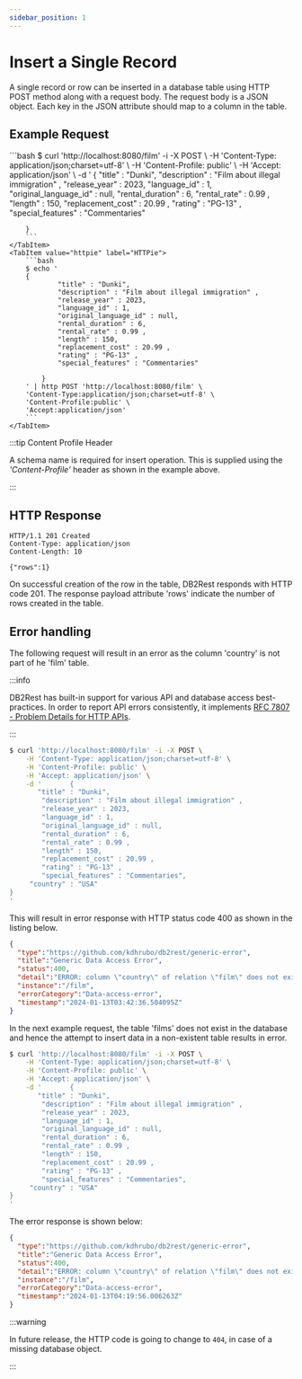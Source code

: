 ```yaml
---
sidebar_position: 1
---
```


# Insert a Single Record

A single record or row can be inserted in a database table using HTTP POST method along with a request body.
The request body is a JSON object. Each key in the JSON attribute should map to a column in the table.

## Example Request


<Tabs>
    <TabItem value="cURL" label="cURL" default>
        ```bash
        $ curl 'http://localhost:8080/film' -i -X POST \
        -H 'Content-Type: application/json;charset=utf-8' \
        -H 'Content-Profile: public' \
        -H 'Accept: application/json' \
        -d '       {
                "title" : "Dunki",
                "description" : "Film about illegal immigration" ,
                "release_year" : 2023,
                "language_id" : 1,
                "original_language_id" : null,
                "rental_duration" : 6,
                "rental_rate" : 0.99 ,
                "length" : 150,
                "replacement_cost" : 20.99 ,
                "rating" : "PG-13" ,
                "special_features" : "Commentaries"

        }
        ```
    </TabItem>
    <TabItem value="httpie" label="HTTPie">
        ```bash
        $ echo '
        {
                "title" : "Dunki",
                "description" : "Film about illegal immigration" ,
                "release_year" : 2023,
                "language_id" : 1,
                "original_language_id" : null,
                "rental_duration" : 6,
                "rental_rate" : 0.99 ,
                "length" : 150,
                "replacement_cost" : 20.99 ,
                "rating" : "PG-13" ,
                "special_features" : "Commentaries"

            }
        ' | http POST 'http://localhost:8080/film' \
        'Content-Type:application/json;charset=utf-8' \
        'Content-Profile:public' \
        'Accept:application/json'
        ```
    </TabItem>

</Tabs>




:::tip Content Profile Header

A schema name is required for insert operation. This is supplied using the *'Content-Profile'* header as shown in the example
above.

:::

## HTTP Response

```http
HTTP/1.1 201 Created
Content-Type: application/json
Content-Length: 10

{"rows":1}
```

On successful creation of the row in the table, DB2Rest responds with HTTP code 201. The response payload
attribute 'rows' indicate the number of rows created in the table.


## Error handling

The following request will result in an error as the column 'country' is not part of he 'film' table.

:::info

DB2Rest has built-in support for various API and database access best-practices. In order to report API errors consistently,
it implements
[RFC 7807 - Problem Details for HTTP APIs](https://datatracker.ietf.org/doc/html/rfc7807).

:::

```bash
$ curl 'http://localhost:8080/film' -i -X POST \
    -H 'Content-Type: application/json;charset=utf-8' \
    -H 'Content-Profile: public' \
    -H 'Accept: application/json' \
    -d '       {
       "title" : "Dunki",
        "description" : "Film about illegal immigration" ,
        "release_year" : 2023,
        "language_id" : 1,
        "original_language_id" : null,
        "rental_duration" : 6,
        "rental_rate" : 0.99 ,
        "length" : 150,
        "replacement_cost" : 20.99 ,
        "rating" : "PG-13" ,
        "special_features" : "Commentaries",
     "country" : "USA"
}
'
```

This will result in error response with HTTP status code 400 as shown in the listing below.

```json
{
  "type":"https://github.com/kdhrubo/db2rest/generic-error",
  "title":"Generic Data Access Error",
  "status":400,
  "detail":"ERROR: column \"country\" of relation \"film\" does not exist\n  Position: 170",
  "instance":"/film",
  "errorCategory":"Data-access-error",
  "timestamp":"2024-01-13T03:42:36.504095Z"
}
```

In the next example request, the table 'films' does not exist in the database and hence the attempt to insert data in a
non-existent table results in error.

```bash
$ curl 'http://localhost:8080/film' -i -X POST \
    -H 'Content-Type: application/json;charset=utf-8' \
    -H 'Content-Profile: public' \
    -H 'Accept: application/json' \
    -d '       {
       "title" : "Dunki",
        "description" : "Film about illegal immigration" ,
        "release_year" : 2023,
        "language_id" : 1,
        "original_language_id" : null,
        "rental_duration" : 6,
        "rental_rate" : 0.99 ,
        "length" : 150,
        "replacement_cost" : 20.99 ,
        "rating" : "PG-13" ,
        "special_features" : "Commentaries",
     "country" : "USA"
}
'
```

The error response is shown below:

```json
{
  "type":"https://github.com/kdhrubo/db2rest/generic-error",
  "title":"Generic Data Access Error",
  "status":400,
  "detail":"ERROR: column \"country\" of relation \"film\" does not exist\n  Position: 170",
  "instance":"/film",
  "errorCategory":"Data-access-error",
  "timestamp":"2024-01-13T04:19:56.006263Z"
}
```

:::warning

In future release, the HTTP code is going to change to `404`, in case of a missing database object.

:::



